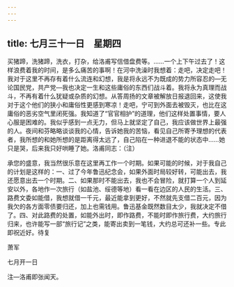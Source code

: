 ```yaml
---
---
---
```

title: 七月三十一日　星期四
---




买猪蹄，洗猪蹄，洗衣，打杂，给洛甫写信借盘费等。……一个上下午过去了！这样浪费着我的时间，是多么痛苦的事啊！在河中洗澡时我想着：走吧，决定走吧！我对于这里不再存有着什么流连和幻想，我是将永远不为既成的势力所容忍的―无论国民党，共产党―我也决定一生和这些庸俗的东西们战斗着。我将永为真理而战斗，不再有着什么犹疑或杂质的幻想。从答周扬的文章被解放日报退回来，这使我对于这个他们的狭小和庸俗性更感到寒凉！走吧，宁可到外面去被毁灭，也比在这庸俗的恶劣空气里闭死强。我知道了“官官相护”的道理，他们这样处置事情，要人心服是困难的。我似乎感到一点无力，但马上就坚定了自己，我应该做世界上最强的人。夜间和芬略略谈谈我的心情，告诉她我的苦恼，看见自己所寄予理想的代表者，我所想的和她所想的是距离得太远了，自己陷在一种进退不能的状态中……她只是哭，后来我只好哄睡了她。洛甫同志：（注）

承您的盛意，我当然很乐意在这里再工作一个时期。如果可能的时候，对于我自己的计划是这样的：一、过了今年鲁迅纪念会，如果外面时局较好转，可能出去，我还愿意出去一个时期。二、如果那时不能出去，我也不会冒险，就打算一个人到延安以外，各地作一次旅行（如盐池、绥德等地）看一看在边区的人民的生活。三、路费文委如能借，我想就借一千元，最近能拿到更好，不然就先支借二百元，因为我欠的各方面零债要归还，加上也需钱用。鲁迅基金既然数目太少，我就决定不借了。四、对此路费的处置，如能外出时，即作路费，不能时即作旅行费，大约旅行归来，也许能写一部“旅行记”之类，能寄出卖到一笔钱，大约总可还补一些。专此即祝近好。待复

萧军

七月开一日

注―洛甫即张闻天。
